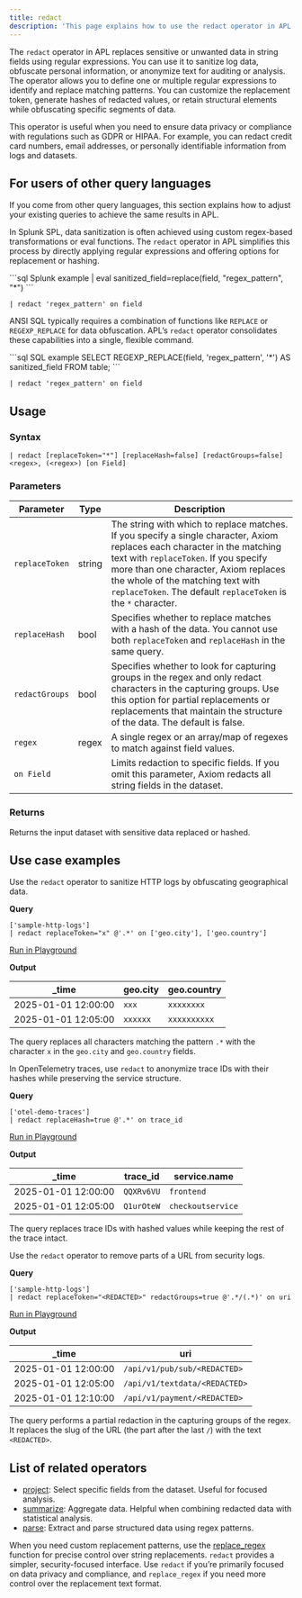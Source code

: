 ```yaml
---
title: redact
description: 'This page explains how to use the redact operator in APL.'
---
```


The `redact` operator in APL replaces sensitive or unwanted data in string fields using regular expressions. You can use it to sanitize log data, obfuscate personal information, or anonymize text for auditing or analysis. The operator allows you to define one or multiple regular expressions to identify and replace matching patterns. You can customize the replacement token, generate hashes of redacted values, or retain structural elements while obfuscating specific segments of data.

This operator is useful when you need to ensure data privacy or compliance with regulations such as GDPR or HIPAA. For example, you can redact credit card numbers, email addresses, or personally identifiable information from logs and datasets.

## For users of other query languages

If you come from other query languages, this section explains how to adjust your existing queries to achieve the same results in APL.

<AccordionGroup>
<Accordion title="Splunk SPL users">

In Splunk SPL, data sanitization is often achieved using custom regex-based transformations or eval functions. The `redact` operator in APL simplifies this process by directly applying regular expressions and offering options for replacement or hashing.

<CodeGroup>
```sql Splunk example
| eval sanitized_field=replace(field, "regex_pattern", "*")
```

```kusto APL equivalent
| redact 'regex_pattern' on field
```
</CodeGroup>

</Accordion>
<Accordion title="ANSI SQL users">

ANSI SQL typically requires a combination of functions like `REPLACE` or `REGEXP_REPLACE` for data obfuscation. APL’s `redact` operator consolidates these capabilities into a single, flexible command.

<CodeGroup>
```sql SQL example
SELECT REGEXP_REPLACE(field, 'regex_pattern', '*') AS sanitized_field FROM table;
```

```kusto APL equivalent
| redact 'regex_pattern' on field
```
</CodeGroup>

</Accordion>
</AccordionGroup>

## Usage

### Syntax

```kusto
| redact [replaceToken="*"] [replaceHash=false] [redactGroups=false] <regex>, (<regex>) [on Field]
```

### Parameters

| Parameter       | Type     | Description                                                                 |
|-----------------|----------|-----------------------------------------------------------------------------|
| `replaceToken`  | string   | The string with which to replace matches. If you specify a single character, Axiom replaces each character in the matching text with `replaceToken`. If you specify more than one character, Axiom replaces the whole of the matching text with `replaceToken`. The default `replaceToken` is the `*` character. |
| `replaceHash`   | bool     | Specifies whether to replace matches with a hash of the data. You cannot use both `replaceToken` and `replaceHash` in the same query.     |
| `redactGroups`  | bool     | Specifies whether to look for capturing groups in the regex and only redact characters in the capturing groups. Use this option for partial replacements or replacements that maintain the structure of the data. The default is false. |
| `regex`         | regex    | A single regex or an array/map of regexes to match against field values.    |
| `on Field`      |          | Limits redaction to specific fields. If you omit this parameter, Axiom redacts all string fields in the dataset.    |

### Returns

Returns the input dataset with sensitive data replaced or hashed.

## Use case examples

<Tabs>
<Tab title="Log analysis">

Use the `redact` operator to sanitize HTTP logs by obfuscating geographical data.

**Query**

```kusto
['sample-http-logs']
| redact replaceToken="x" @'.*' on ['geo.city'], ['geo.country']
```

[Run in Playground](https://play.axiom.co/axiom-play-qf1k/query?initForm=%7B%22apl%22%3A%22%5B'sample-http-logs'%5D%20%7C%20redact%20replaceToken%3D'x'%20%40'.*'%20on%20%5B'geo.city'%5D%2C%20%5B'geo.country'%5D%22%7D)

**Output**

| _time               | geo.city | geo.country |
|---------------------|----------|-------------|
| 2025-01-01 12:00:00 | `xxx`      | `xxxxxxxx`         |
| 2025-01-01 12:05:00 | `xxxxxx`      | `xxxxxxxxxx`         |

The query replaces all characters matching the pattern `.*` with the character `x` in the `geo.city` and `geo.country` fields.

</Tab>
<Tab title="OpenTelemetry traces">

In OpenTelemetry traces, use `redact` to anonymize trace IDs with their hashes while preserving the service structure.

**Query**

```kusto
['otel-demo-traces']
| redact replaceHash=true @'.*' on trace_id
```

[Run in Playground](https://play.axiom.co/axiom-play-qf1k/query?initForm=%7B%22apl%22%3A%22%5B'otel-demo-traces'%5D%20%7C%20redact%20replaceHash%3Dtrue%20%40'.*'%20on%20trace_id%22%7D)

**Output**

| _time               | trace_id          | service.name       |
|---------------------|-------------------|--------------------|
| 2025-01-01 12:00:00 | `QQXRv6VU`   | `frontend`         |
| 2025-01-01 12:05:00 | `Q1urOteW`   | `checkoutservice`  |

The query replaces trace IDs with hashed values while keeping the rest of the trace intact.

</Tab>
<Tab title="Security logs">

Use the `redact` operator to remove parts of a URL from security logs.

**Query**

```kusto
['sample-http-logs']
| redact replaceToken="<REDACTED>" redactGroups=true @'.*/(.*)' on uri
```

[Run in Playground](https://play.axiom.co/axiom-play-qf1k/query?initForm=%7B%22apl%22%3A%22%5B'sample-http-logs'%5D%20%7C%20redact%20replaceToken%3D'%3CREDACTED%3E'%20redactGroups%3Dtrue%20%40'.*%2F(.*)'%20on%20uri%22%7D)

**Output**

| _time               | uri |
|---------------------|----------|
| 2025-01-01 12:00:00 | `/api/v1/pub/sub/<REDACTED>`      |
| 2025-01-01 12:05:00 | `/api/v1/textdata/<REDACTED>`      |
| 2025-01-01 12:10:00 | `/api/v1/payment/<REDACTED>`      |

The query performs a partial redaction in the capturing groups of the regex. It replaces the slug of the URL (the part after the last `/`) with the text `<REDACTED>`.

</Tab>
</Tabs>

## List of related operators

- [project](/apl/tabular-operators/project-operator): Select specific fields from the dataset. Useful for focused analysis.
- [summarize](/apl/tabular-operators/summarize-operator): Aggregate data. Helpful when combining redacted data with statistical analysis.
- [parse](/apl/tabular-operators/parse-operator): Extract and parse structured data using regex patterns.

When you need custom replacement patterns, use the [replace_regex](/apl/scalar-functions/string-functions#replace-regex) function for precise control over string replacements. `redact` provides a simpler, security-focused interface. Use `redact` if you’re primarily focused on data privacy and compliance, and `replace_regex` if you need more control over the replacement text format.